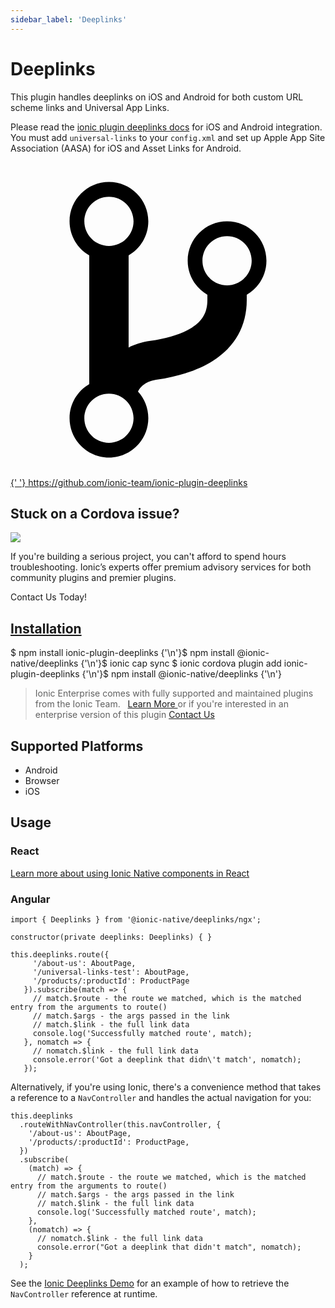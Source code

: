 ```yaml
---
sidebar_label: 'Deeplinks'
---
```



# Deeplinks

This plugin handles deeplinks on iOS and Android for both custom URL scheme links
and Universal App Links.

Please read the [ionic plugin deeplinks docs](https://github.com/ionic-team/ionic-plugin-deeplinks) for iOS and Android integration.
You must add `universal-links` to your `config.xml` and set up Apple App Site Association (AASA) for iOS and Asset Links for Android.

<p>
  <a href="https://github.com/ionic-team/ionic-plugin-deeplinks" target="_blank" rel="noopener" className="git-link">
    <svg viewBox="0 0 512 512">
      <path d="M416 160c0-35.3-28.7-64-64-64s-64 28.7-64 64c0 23.7 12.9 44.3 32 55.4v8.6c0 19.9-7.8 33.7-25.3 44.9-15.4 9.8-38.1 17.1-67.5 21.5-14 2.1-25.7 6-35.2 10.7V151.4c19.1-11.1 32-31.7 32-55.4 0-35.3-28.7-64-64-64S96 60.7 96 96c0 23.7 12.9 44.3 32 55.4v209.2c-19.1 11.1-32 31.7-32 55.4 0 35.3 28.7 64 64 64s64-28.7 64-64c0-16.6-6.3-31.7-16.7-43.1 1.9-4.9 9.7-16.3 29.4-19.3 38.8-5.8 68.9-15.9 92.3-30.8 36-22.8 55-57 55-98.8v-8.6c19.1-11.1 32-31.7 32-55.4zM160 56c22.1 0 40 17.9 40 40s-17.9 40-40 40-40-17.9-40-40 17.9-40 40-40zm0 400c-22.1 0-40-17.9-40-40s17.9-40 40-40 40 17.9 40 40-17.9 40-40 40zm192-256c-22.1 0-40-17.9-40-40s17.9-40 40-40 40 17.9 40 40-17.9 40-40 40z"></path>
    </svg>{' '}
    https://github.com/ionic-team/ionic-plugin-deeplinks
  </a>
</p>

<h2>Stuck on a Cordova issue?</h2>
<DocsCard
  className="cordova-ee-card"
  header="Don't waste precious time on plugin issues."
  href="https://ionicframework.com/sales?product_of_interest=Ionic%20Native"
>
  <div>
    <img src={require('./_assets/img/native-cordova-bot.png').default} class="cordova-ee-img" />
    <p>
      If you're building a serious project, you can't afford to spend hours troubleshooting. Ionic’s experts offer
      premium advisory services for both community plugins and premier plugins.
    </p>
    <DocsButton className="native-ee-detail">Contact Us Today!</DocsButton>
  </div>
</DocsCard>

<h2 id="installation">
  <a href="#installation">Installation</a>
</h2>
<Tabs
  groupId="runtime"
  defaultValue="Capacitor"
  values={[
    { value: 'Capacitor', label: 'Capacitor' },
    { value: 'Cordova', label: 'Cordova' },
    { value: 'Enterprise', label: 'Enterprise' },
  ]}
>
  <TabItem value="Capacitor">
    <CodeBlock className="language-shell">
      $ npm install ionic-plugin-deeplinks {'\n'}$ npm install @ionic-native/deeplinks {'\n'}$ ionic cap sync
    </CodeBlock>
  </TabItem>
  <TabItem value="Cordova">
    <CodeBlock className="language-shell">
      $ ionic cordova plugin add ionic-plugin-deeplinks {'\n'}$ npm install @ionic-native/deeplinks {'\n'}
    </CodeBlock>
  </TabItem>
  <TabItem value="Enterprise">
    <blockquote>
      Ionic Enterprise comes with fully supported and maintained plugins from the Ionic Team. &nbsp;
      <a class="btn" href="https://ionic.io/docs/premier-plugins">
        Learn More
      </a> or if you're interested in an enterprise version of this plugin <a
        class="btn"
        href="https://ionicframework.com/sales?product_of_interest=Ionic%20Enterprise%20Engine"
      >
        Contact Us
      </a>
    </blockquote>
  </TabItem>
</Tabs>

## Supported Platforms

- Android
- Browser
- iOS

## Usage

### React

[Learn more about using Ionic Native components in React](../native-community.md#react)

### Angular

```tsx
import { Deeplinks } from '@ionic-native/deeplinks/ngx';

constructor(private deeplinks: Deeplinks) { }

this.deeplinks.route({
     '/about-us': AboutPage,
     '/universal-links-test': AboutPage,
     '/products/:productId': ProductPage
   }).subscribe(match => {
     // match.$route - the route we matched, which is the matched entry from the arguments to route()
     // match.$args - the args passed in the link
     // match.$link - the full link data
     console.log('Successfully matched route', match);
   }, nomatch => {
     // nomatch.$link - the full link data
     console.error('Got a deeplink that didn\'t match', nomatch);
   });
```

Alternatively, if you're using Ionic, there's a convenience method that takes a reference to a `NavController` and handles
the actual navigation for you:

```tsx
this.deeplinks
  .routeWithNavController(this.navController, {
    '/about-us': AboutPage,
    '/products/:productId': ProductPage,
  })
  .subscribe(
    (match) => {
      // match.$route - the route we matched, which is the matched entry from the arguments to route()
      // match.$args - the args passed in the link
      // match.$link - the full link data
      console.log('Successfully matched route', match);
    },
    (nomatch) => {
      // nomatch.$link - the full link data
      console.error("Got a deeplink that didn't match", nomatch);
    }
  );
```

See the [Ionic Deeplinks Demo](https://github.com/ionic-team/ionic2-deeplinks-demo/blob/master/app/app.ts) for an example of how to
retrieve the `NavController` reference at runtime.
